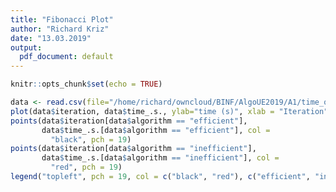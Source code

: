 ```yaml
---
title: "Fibonacci Plot"
author: "Richard Kriz"
date: "13.03.2019"
output:
  pdf_document: default
---
```


```r
knitr::opts_chunk$set(echo = TRUE)
```

```r
data <- read.csv(file="/home/richard/owncloud/BINF/AlgoUE2019/A1/time_output.csv", header = TRUE, sep = ",")
plot(data$iteration, data$time_.s., ylab="time (s)", xlab = "Iteration")
points(data$iteration[data$algorithm == "efficient"],
       data$time_.s.[data$algorithm == "efficient"], col =
         "black", pch = 19)
points(data$iteration[data$algorithm == "inefficient"],
       data$time_.s.[data$algorithm == "inefficient"], col =
         "red", pch = 19)
legend("topleft", pch = 19, col = c("black", "red"), c("efficient", "inefficient"))
```
